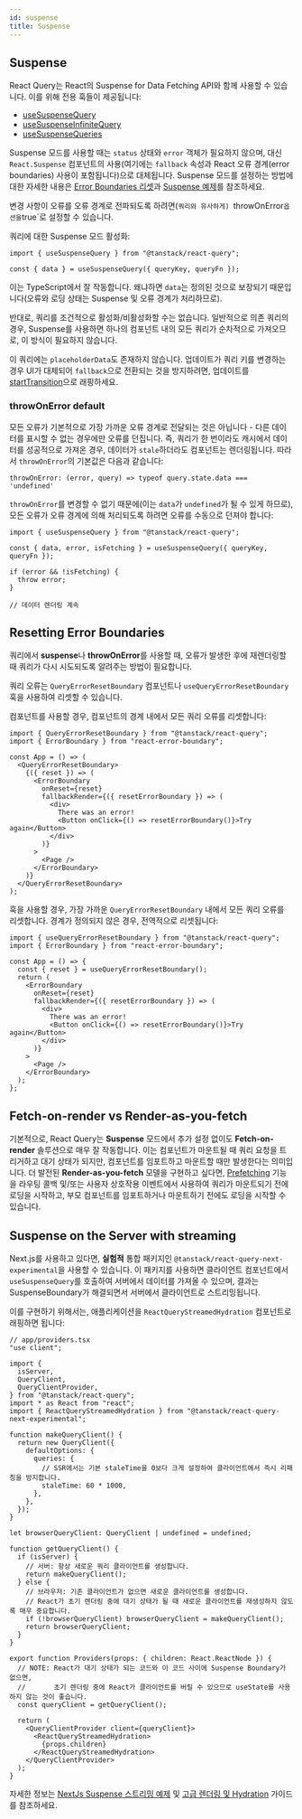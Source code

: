 ```yaml
---
id: suspense
title: Suspense
---
```


## Suspense

React Query는 React의 Suspense for Data Fetching API와 함께 사용할 수 있습니다. 이를 위해 전용 훅들이 제공됩니다:

- [useSuspenseQuery](../../reference/useSuspenseQuery)
- [useSuspenseInfiniteQuery](../../reference/useSuspenseInfiniteQuery)
- [useSuspenseQueries](../../reference/useSuspenseQueries)

Suspense 모드를 사용할 때는 `status` 상태와 `error` 객체가 필요하지 않으며, 대신 `React.Suspense` 컴포넌트의 사용(여기에는 `fallback` 속성과 React 오류 경계(error boundaries) 사용이 포함됩니다)으로 대체됩니다. Suspense 모드를 설정하는 방법에 대한 자세한 내용은 [Error Boundaries 리셋](#resetting-error-boundaries)과 [Suspense 예제](https://stackblitz.com/github/TanStack/query/tree/main/examples/react/suspense)를 참조하세요.

변경 사항이 오류를 오류 경계로 전파되도록 하려면(`쿼리와 유사하게) `throwOnError`옵션을`true`로 설정할 수 있습니다.

쿼리에 대한 Suspense 모드 활성화:

```tsx
import { useSuspenseQuery } from "@tanstack/react-query";

const { data } = useSuspenseQuery({ queryKey, queryFn });
```

이는 TypeScript에서 잘 작동합니다. 왜냐하면 `data`는 정의된 것으로 보장되기 때문입니다(오류와 로딩 상태는 Suspense 및 오류 경계가 처리하므로).

반대로, 쿼리를 조건적으로 활성화/비활성화할 수는 없습니다. 일반적으로 의존 쿼리의 경우, Suspense를 사용하면 하나의 컴포넌트 내의 모든 쿼리가 순차적으로 가져오므로, 이 방식이 필요하지 않습니다.

이 쿼리에는 `placeholderData`도 존재하지 않습니다. 업데이트가 쿼리 키를 변경하는 경우 UI가 대체되어 `fallback`으로 전환되는 것을 방지하려면, 업데이트를 [startTransition](https://react.dev/reference/react/Suspense#preventing-unwanted-fallbacks)으로 래핑하세요.

### throwOnError default

모든 오류가 기본적으로 가장 가까운 오류 경계로 전달되는 것은 아닙니다 - 다른 데이터를 표시할 수 없는 경우에만 오류를 던집니다. 즉, 쿼리가 한 번이라도 캐시에서 데이터를 성공적으로 가져온 경우, 데이터가 `stale`하더라도 컴포넌트는 렌더링됩니다. 따라서 `throwOnError`의 기본값은 다음과 같습니다:

```
throwOnError: (error, query) => typeof query.state.data === 'undefined'
```

`throwOnError`를 변경할 수 없기 때문에(이는 `data`가 `undefined`가 될 수 있게 하므로), 모든 오류가 오류 경계에 의해 처리되도록 하려면 오류를 수동으로 던져야 합니다:

```tsx
import { useSuspenseQuery } from "@tanstack/react-query";

const { data, error, isFetching } = useSuspenseQuery({ queryKey, queryFn });

if (error && !isFetching) {
  throw error;
}

// 데이터 렌더링 계속
```

## Resetting Error Boundaries

쿼리에서 **suspense**나 **throwOnError**를 사용할 때, 오류가 발생한 후에 재렌더링할 때 쿼리가 다시 시도되도록 알려주는 방법이 필요합니다.

쿼리 오류는 `QueryErrorResetBoundary` 컴포넌트나 `useQueryErrorResetBoundary` 훅을 사용하여 리셋할 수 있습니다.

컴포넌트를 사용할 경우, 컴포넌트의 경계 내에서 모든 쿼리 오류를 리셋합니다:

```tsx
import { QueryErrorResetBoundary } from "@tanstack/react-query";
import { ErrorBoundary } from "react-error-boundary";

const App = () => (
  <QueryErrorResetBoundary>
    {({ reset }) => (
      <ErrorBoundary
        onReset={reset}
        fallbackRender={({ resetErrorBoundary }) => (
          <div>
            There was an error!
            <Button onClick={() => resetErrorBoundary()}>Try again</Button>
          </div>
        )}
      >
        <Page />
      </ErrorBoundary>
    )}
  </QueryErrorResetBoundary>
);
```

훅을 사용할 경우, 가장 가까운 `QueryErrorResetBoundary` 내에서 모든 쿼리 오류를 리셋합니다. 경계가 정의되지 않은 경우, 전역적으로 리셋됩니다:

```tsx
import { useQueryErrorResetBoundary } from "@tanstack/react-query";
import { ErrorBoundary } from "react-error-boundary";

const App = () => {
  const { reset } = useQueryErrorResetBoundary();
  return (
    <ErrorBoundary
      onReset={reset}
      fallbackRender={({ resetErrorBoundary }) => (
        <div>
          There was an error!
          <Button onClick={() => resetErrorBoundary()}>Try again</Button>
        </div>
      )}
    >
      <Page />
    </ErrorBoundary>
  );
};
```

## Fetch-on-render vs Render-as-you-fetch

기본적으로, React Query는 **Suspense** 모드에서 추가 설정 없이도 **Fetch-on-render** 솔루션으로 매우 잘 작동합니다. 이는 컴포넌트가 마운트될 때 쿼리 요청을 트리거하고 대기 상태가 되지만, 컴포넌트를 임포트하고 마운트할 때만 발생한다는 의미입니다. 더 발전된 **Render-as-you-fetch** 모델을 구현하고 싶다면, [Prefetching](../prefetching) 기능을 라우팅 콜백 및/또는 사용자 상호작용 이벤트에서 사용하여 쿼리가 마운트되기 전에 로딩을 시작하고, 부모 컴포넌트를 임포트하거나 마운트하기 전에도 로딩을 시작할 수 있습니다.

## Suspense on the Server with streaming

Next.js를 사용하고 있다면, **실험적** 통합 패키지인 `@tanstack/react-query-next-experimental`을 사용할 수 있습니다. 이 패키지를 사용하면 클라이언트 컴포넌트에서 `useSuspenseQuery`를 호출하여 서버에서 데이터를 가져올 수 있으며, 결과는 SuspenseBoundary가 해결되면서 서버에서 클라이언트로 스트리밍됩니다.

이를 구현하기 위해서는, 애플리케이션을 `ReactQueryStreamedHydration` 컴포넌트로 래핑하면 됩니다:

```tsx
// app/providers.tsx
"use client";

import {
  isServer,
  QueryClient,
  QueryClientProvider,
} from "@tanstack/react-query";
import * as React from "react";
import { ReactQueryStreamedHydration } from "@tanstack/react-query-next-experimental";

function makeQueryClient() {
  return new QueryClient({
    defaultOptions: {
      queries: {
        // SSR에서는 기본 staleTime을 0보다 크게 설정하여 클라이언트에서 즉시 리패칭을 방지합니다.
        staleTime: 60 * 1000,
      },
    },
  });
}

let browserQueryClient: QueryClient | undefined = undefined;

function getQueryClient() {
  if (isServer) {
    // 서버: 항상 새로운 쿼리 클라이언트를 생성합니다.
    return makeQueryClient();
  } else {
    // 브라우저: 기존 클라이언트가 없으면 새로운 클라이언트를 생성합니다.
    // React가 초기 렌더링 중에 대기 상태가 될 때 새로운 클라이언트를 재생성하지 않도록 매우 중요합니다.
    if (!browserQueryClient) browserQueryClient = makeQueryClient();
    return browserQueryClient;
  }
}

export function Providers(props: { children: React.ReactNode }) {
  // NOTE: React가 대기 상태가 되는 코드와 이 코드 사이에 Suspense Boundary가 없으면,
  //       초기 렌더링 중에 React가 클라이언트를 버릴 수 있으므로 useState를 사용하지 않는 것이 좋습니다.
  const queryClient = getQueryClient();

  return (
    <QueryClientProvider client={queryClient}>
      <ReactQueryStreamedHydration>
        {props.children}
      </ReactQueryStreamedHydration>
    </QueryClientProvider>
  );
}
```

자세한 정보는 [NextJs Suspense 스트리밍 예제](../../examples/nextjs-suspense-streaming) 및 [고급 렌더링 및 Hydration](../advanced-ssr) 가이드를 참조하세요.
